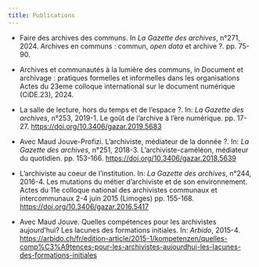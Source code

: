 ```yaml
---
title: Publications
---
```


* Faire des archives des communs. In _La Gazette des archives_, n°271, 2024. Archives en communs : commun, _open data_ et archive ?. pp. 75-90.

* Archives et communautés à la lumière des communs, in Document et archivage : pratiques formelles et informelles dans les organisations Actes du 23eme colloque international sur le document numérique (CiDE.23), 2024.

* La salle de lecture, hors du temps et de l’espace ?. In: _La Gazette des archives_, n°253, 2019-1. Le goût de l’archive à l’ère numérique. pp. 17-27. <https://doi.org/10.3406/gazar.2019.5683>

* Avec Maud Jouve-Profizi. L’archiviste, médiateur de la donnée ?. In: _La Gazette des archives_, n°251, 2018-3. L'archiviste-caméléon, médiateur du quotidien. pp. 153-166. <https://doi.org/10.3406/gazar.2018.5639>

* L’archiviste au coeur de l’institution. In: _La Gazette des archives_, n°244, 2016-4. Les mutations du métier d'archiviste et de son environnement. Actes du 11e colloque national des archivistes communaux et intercommunaux 2-4 juin 2015 (Limoges) pp. 155-168. <https://doi.org/10.3406/gazar.2016.5417>

* Avec Maud Jouve. Quelles compétences pour les archivistes aujourd’hui? Les lacunes des formations initiales. In: _Arbido_, 2015-4. <https://arbido.ch/fr/edition-article/2015-1/kompetenzen/quelles-comp%C3%A9tences-pour-les-archivistes-aujourdhui-les-lacunes-des-formations-initiales>